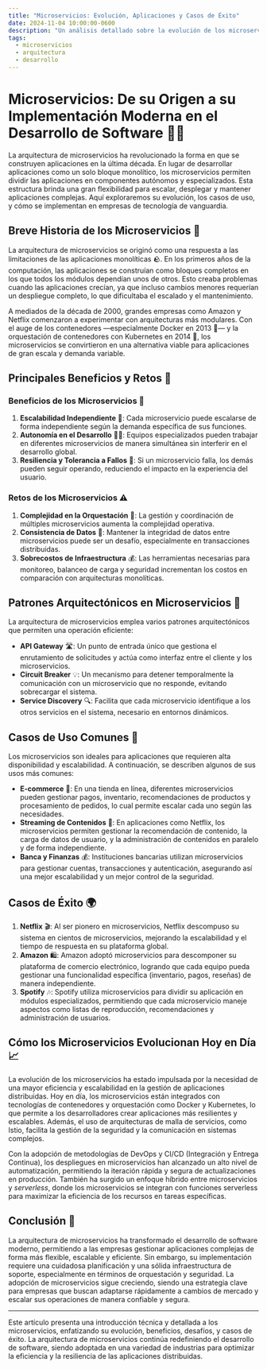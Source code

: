 ```yaml
---
title: "Microservicios: Evolución, Aplicaciones y Casos de Éxito"
date: 2024-11-04 10:00:00-0600
description: "Un análisis detallado sobre la evolución de los microservicios, sus aplicaciones prácticas y cómo han transformado la arquitectura de software"
tags:
  - microservicios
  - arquitectura
  - desarrollo
---
```


# Microservicios: De su Origen a su Implementación Moderna en el Desarrollo de Software 🧩💡

La arquitectura de microservicios ha revolucionado la forma en que se construyen aplicaciones en la última década. En lugar de desarrollar aplicaciones como un solo bloque monolítico, los microservicios permiten dividir las aplicaciones en componentes autónomos y especializados. Esta estructura brinda una gran flexibilidad para escalar, desplegar y mantener aplicaciones complejas. Aquí exploraremos su evolución, los casos de uso, y cómo se implementan en empresas de tecnología de vanguardia.

## Breve Historia de los Microservicios 📜

La arquitectura de microservicios se originó como una respuesta a las limitaciones de las aplicaciones monolíticas 🪨. En los primeros años de la computación, las aplicaciones se construían como bloques completos en los que todos los módulos dependían unos de otros. Esto creaba problemas cuando las aplicaciones crecían, ya que incluso cambios menores requerían un despliegue completo, lo que dificultaba el escalado y el mantenimiento.

A mediados de la década de 2000, grandes empresas como Amazon y Netflix comenzaron a experimentar con arquitecturas más modulares. Con el auge de los contenedores —especialmente Docker en 2013 🐳— y la orquestación de contenedores con Kubernetes en 2014 🚢, los microservicios se convirtieron en una alternativa viable para aplicaciones de gran escala y demanda variable.

## Principales Beneficios y Retos 🎯

### Beneficios de los Microservicios 🌟

1. **Escalabilidad Independiente** 🚀: Cada microservicio puede escalarse de forma independiente según la demanda específica de sus funciones.
2. **Autonomía en el Desarrollo** 🧑‍💻: Equipos especializados pueden trabajar en diferentes microservicios de manera simultánea sin interferir en el desarrollo global.
3. **Resiliencia y Tolerancia a Fallos** 💪: Si un microservicio falla, los demás pueden seguir operando, reduciendo el impacto en la experiencia del usuario.

### Retos de los Microservicios ⚠️

1. **Complejidad en la Orquestación** 🧩: La gestión y coordinación de múltiples microservicios aumenta la complejidad operativa.
2. **Consistencia de Datos** 🔄: Mantener la integridad de datos entre microservicios puede ser un desafío, especialmente en transacciones distribuidas.
3. **Sobrecostos de Infraestructura** 💰: Las herramientas necesarias para monitoreo, balanceo de carga y seguridad incrementan los costos en comparación con arquitecturas monolíticas.

## Patrones Arquitectónicos en Microservicios 🔑

La arquitectura de microservicios emplea varios patrones arquitectónicos que permiten una operación eficiente:

- **API Gateway** 🛣️: Un punto de entrada único que gestiona el enrutamiento de solicitudes y actúa como interfaz entre el cliente y los microservicios.
- **Circuit Breaker** 💡: Un mecanismo para detener temporalmente la comunicación con un microservicio que no responde, evitando sobrecargar el sistema.
- **Service Discovery** 🔍: Facilita que cada microservicio identifique a los otros servicios en el sistema, necesario en entornos dinámicos.

## Casos de Uso Comunes 📝

Los microservicios son ideales para aplicaciones que requieren alta disponibilidad y escalabilidad. A continuación, se describen algunos de sus usos más comunes:

- **E-commerce** 🛒: En una tienda en línea, diferentes microservicios pueden gestionar pagos, inventario, recomendaciones de productos y procesamiento de pedidos, lo cual permite escalar cada uno según las necesidades.
- **Streaming de Contenidos** 🎥: En aplicaciones como Netflix, los microservicios permiten gestionar la recomendación de contenido, la carga de datos de usuario, y la administración de contenidos en paralelo y de forma independiente.
- **Banca y Finanzas** 💰: Instituciones bancarias utilizan microservicios para gestionar cuentas, transacciones y autenticación, asegurando así una mejor escalabilidad y un mejor control de la seguridad.

## Casos de Éxito 🌍

1. **Netflix** 🎬: Al ser pionero en microservicios, Netflix descompuso su sistema en cientos de microservicios, mejorando la escalabilidad y el tiempo de respuesta en su plataforma global.
2. **Amazon** 🛍️: Amazon adoptó microservicios para descomponer su plataforma de comercio electrónico, logrando que cada equipo pueda gestionar una funcionalidad específica (inventario, pagos, reseñas) de manera independiente.
3. **Spotify** 🎶: Spotify utiliza microservicios para dividir su aplicación en módulos especializados, permitiendo que cada microservicio maneje aspectos como listas de reproducción, recomendaciones y administración de usuarios.

## Cómo los Microservicios Evolucionan Hoy en Día 📈

La evolución de los microservicios ha estado impulsada por la necesidad de una mayor eficiencia y escalabilidad en la gestión de aplicaciones distribuidas. Hoy en día, los microservicios están integrados con tecnologías de contenedores y orquestación como Docker y Kubernetes, lo que permite a los desarrolladores crear aplicaciones más resilientes y escalables. Además, el uso de arquitecturas de malla de servicios, como Istio, facilita la gestión de la seguridad y la comunicación en sistemas complejos.

Con la adopción de metodologías de DevOps y CI/CD (Integración y Entrega Continua), los despliegues en microservicios han alcanzado un alto nivel de automatización, permitiendo la iteración rápida y segura de actualizaciones en producción. También ha surgido un enfoque híbrido entre microservicios y *serverless*, donde los microservicios se integran con funciones serverless para maximizar la eficiencia de los recursos en tareas específicas.


## Conclusión 📘

La arquitectura de microservicios ha transformado el desarrollo de software moderno, permitiendo a las empresas gestionar aplicaciones complejas de forma más flexible, escalable y eficiente. Sin embargo, su implementación requiere una cuidadosa planificación y una sólida infraestructura de soporte, especialmente en términos de orquestación y seguridad. La adopción de microservicios sigue creciendo, siendo una estrategia clave para empresas que buscan adaptarse rápidamente a cambios de mercado y escalar sus operaciones de manera confiable y segura.

---

Este artículo presenta una introducción técnica y detallada a los microservicios, enfatizando su evolución, beneficios, desafíos, y casos de éxito. La arquitectura de microservicios continúa redefiniendo el desarrollo de software, siendo adoptada en una variedad de industrias para optimizar la eficiencia y la resiliencia de las aplicaciones distribuidas.
